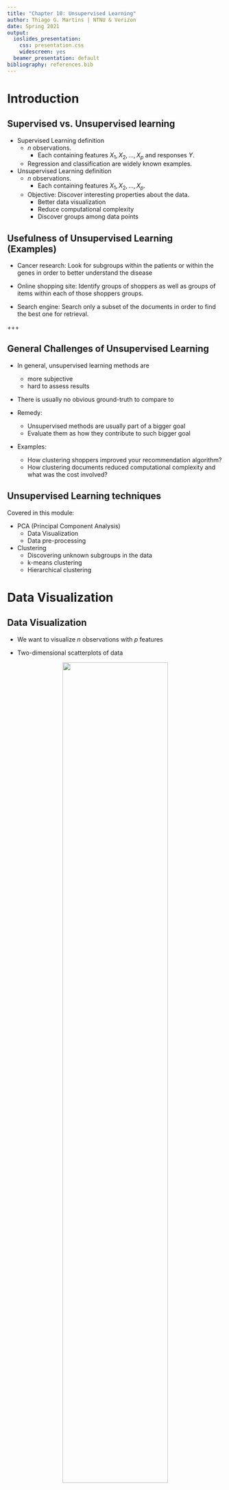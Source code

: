 ```yaml
---
title: "Chapter 10: Unsupervised Learning"
author: Thiago G. Martins | NTNU & Verizon
date: Spring 2021
output:
  ioslides_presentation:
    css: presentation.css
    widescreen: yes
  beamer_presentation: default
bibliography: references.bib
---
```


# Introduction

## Supervised vs. Unsupervised learning

- Supervised Learning definition
    - $n$ observations. 
        - Each containing features $X_1, X_2, ..., X_p$ and responses $Y$.
    - Regression and classification are widely known examples.

- Unsupervised Learning definition
    - $n$ observations. 
        - Each containing features $X_1, X_2, ..., X_p$.
    - Objective: Discover interesting properties about the data.
        - Better data visualization
        - Reduce computational complexity
        - Discover groups among data points

## Usefulness of Unsupervised Learning (Examples)

- Cancer research: Look for subgroups within the patients or within the genes in order to better understand the disease

- Online shopping site: Identify groups of shoppers as well as groups of items within each of those shoppers groups.

- Search engine: Search only a subset of the documents in order to find the best one for retrieval.

+++

## General Challenges of Unsupervised Learning

- In general, unsupervised learning methods are
    - more subjective
    - hard to assess results

- There is usually no obvious ground-truth to compare to

- Remedy: 
    - Unsupervised methods are usually part of a bigger goal
    - Evaluate them as how they contribute to such bigger goal
    
- Examples:
    - How clustering shoppers improved your recommendation algorithm?
    - How clustering documents reduced computational complexity and what was the cost involved?

## Unsupervised Learning techniques

Covered in this module:

- PCA (Principal Component Analysis)
    - Data Visualization
    - Data pre-processing

- Clustering
    - Discovering unknown subgroups in the data
    - k-means clustering
    - Hierarchical clustering

# Data Visualization

## Data Visualization

- We want to visualize $n$ observations with $p$ features

- Two-dimensional scatterplots of data

<center>
<img src="imgs/us_arrests_pairs.png" height="70%" width="70%" />
</center>

<div class="notes">

- Crime statistics per 100000 residents in 50 states of USA.

- Crime types: Assault, Murder and Rape.

- UrbanPop: Percent of the population in each state living
in urban areas.

</div>

## Data Visualization

- Two-dimensional scatterplots of data
    - $p(p-1)/2$ such scatterplots
    - each contain small fraction of the total information present in the dataset

- We want to find low dimensional representation of the data that captures most of the info as possible
    - Perfect scenario: 2 or 3 dimensions.

- **PCA: finds low dimension that captures most of the variability of the data**

# Principal Component Analysis (PCA)

## Principal Component Analysis (PCA)

- Discussed before in the context of Principal Components Regression
    - Turn large set of correlated variables into smaller set of orthogonal ones.
    
- This module focuses on PCA as a tool for data exploration

# PCA - Recap

## Principal Component Analysis (PCA)

- We want to create a $n \times M$ matrix $Z$, with $M < p$.

- The column $Z_m$ of $Z$ is the $m$-th principal component.

$$Z_m = \sum_{j=1}^{p} \phi_{jm} X_j \quad \text{subject to} \quad \sum_{j=1}^p \phi_{jm}^2 = 1$$

- We want $Z_1$ to have the highest possible variance.
    - That is, take the direction of the data where the observations vary the most.
    - Without the constrain we could get higher variance by increasing $\boldsymbol \phi_j$

## Principal Component Analysis (PCA)

- $Z_2$ should be uncorrelated to $Z_1$, and have the highest variance, subject to this constrain.
    - The direction of $Z_1$ must be perpendicular (or orthogonal) to the direction of $Z_2$

- And so on ...

- We can construct up to $p$ PCs that way.
    - In which case we have captured all the variability contained in the data
    - We have created a set of orthogonal predictors
    - But have **not** accomplished dimensionality reduction

## PCA Example: Interpretations

- M-dimension that capture most of the variability contained in the data

- M-dimension that is closest to the data points (average squared euclidean distances)

## PCA Example - Ad spending

<center>
<img src="imgs/ad_spending.png" height="90%" width="90%" />
</center>

<div class="notes">

- The population size (pop) and ad spending (ad) for $100$ different cities are shown as purple circles. 

- The green solid line indicates the first principal component. 

- The blue dashed line indicates the second principal component.

</div>

## PCA Example - Ad spending (II)

<br>

<center>
<img src="imgs/ad_spending_pcs.png" height="90%" width="90%" />
</center>

<div class="notes">

- A subset of the advertising data. 

- Left: 1st PC 
    - The dimension along which the data vary the most
    - The line that is closest to all $n$ of the observations. 

- Right: Rotated so that the 1st PC direction coincides with the x-axis.

</div>

## PCA Example - Ad spending (III)

<br>

<center>
<img src="imgs/ad_spending_relationship.png" height="90%" width="90%" />
</center>

<div class="notes">

- Plots 1st PC scores versus population and ad spending. The relationships are strong.

- Strong relationship: the 1st PC appears to capture most of the information contained
in the pop and ad predictors.

</div>

## PCA Example - Ad spending (IV)

<br>

<center>
<img src="imgs/ad_spending_relationship_2ndpc.png" height="90%" width="90%" />
</center>

<div class="notes">

- There is little relationship between 2nd PC and predictors

- Suggesting one only needs the first principal component in order to accurately represent the pop and ad budgets.

</div>

## PCA - General setup

- Let $\boldsymbol X$ be a matrix with dimension $n \times p$.

- Each column represent a vector of predictors.

- Assume $\boldsymbol \Sigma$ to be the covariance matrix associated with $\boldsymbol X$.

- Since $\Sigma$ is a non-negative definite matrix, it has an eigen-decomposition
$$ \boldsymbol {\Sigma} = \boldsymbol C \boldsymbol \Lambda \boldsymbol C^{-1} $$
    - $\boldsymbol \Lambda = diag(\lambda _1, ..., \lambda _p)$ is a diagonal matrix of (non-negative) eigenvalues in decreasing order, 
    - $\boldsymbol C$ is a matrix where its columns are formed by the eigenvectors of $\boldsymbol {\Sigma}$.

## PCA - General setup (II)

- We want $\boldsymbol Z_1 = \boldsymbol \phi_1 \boldsymbol X$, subject to $||\boldsymbol \phi_1||_2 = 1$ 

- We want $\boldsymbol Z_1$ to have the highest possible variance, $V(\boldsymbol Z_1) = \boldsymbol \phi_1^T \Sigma \boldsymbol \phi_1$

- $\boldsymbol \phi_1$ equals the column eigenvector corresponding with the largest eigenvalue of $\boldsymbol \Sigma$

- The fraction of the original variance kept by the $M$ principal component

$$ R^2 = \frac{\sum _{i=1}^{M} \lambda _i}{\sum _{j=1}^{p}\lambda _j} $$

## Visualizing PC and loading

<center>
<img src="imgs/us_arrests_biplot.png" height="50%" width="50%" />
</center>

<div class="notes">

- Biplot: Represent both the PC scores (point projections) and the loading vectors (orange axis)

- First component: Measure the overall rates of serious crimes.

- Second component: Level of urbanization of the state.

- Crime-related variables are correlated with each other

- UrbanPop variable is less correlated with the other three.

- High crime rates (California) have high first component score

- High level of urbanization (California) have high second component score.

</div>

## Scaling the variables

- Not all methodology needs scaling, e.g. linear regression

- PCA **usually** does

<center>
<img src="imgs/us_arrests_unscaled.png" height="70%" width="70%" />
</center>

<div class="notes">

- Left: Biplot with scaled variables

- Right: Biplot with unscaled variables

- Assault has by far highest loading on 1st PC because it has the highest variance.

</div>

## Uniqueness of PCs

- Each Principal Component loading vector is unique, up to a sign flip.

- Flipping the sign has no effect as the direction of the PC does not change.

- The approximation below will not change because the score vector sign will compensate the flip on the loading vector

$$x_{ij} \approx \sum_{m=1}^{M} z_{im} \phi_{jm}$$

## Deciding how many PCs to use

- There is no objective answer

- Adhoc, by looking at the PVE graph

<center>
<img src="imgs/us_arrests_pve.png" height="70%" width="70%" />
</center>

- Cast the selection based on the usage of the PCs in a supervised learning setting of interest (bigger goal)

## PCA - Examples

- Lab 1: Principal component analysis applied to the `USArrests` dataset.

- Extra: PCA on the New York Times stories

## Recommended Exercise 1

- For the New York Times stories dataset:
    - Create a biplot and explain the type of information that you can extract from the plot.
    - Create plots for the PVE and Cumulative PVE. Describe what type of information you can extract from the plots.
    
The pca-examples.rdata can be downloaded from the Blackboard. 
